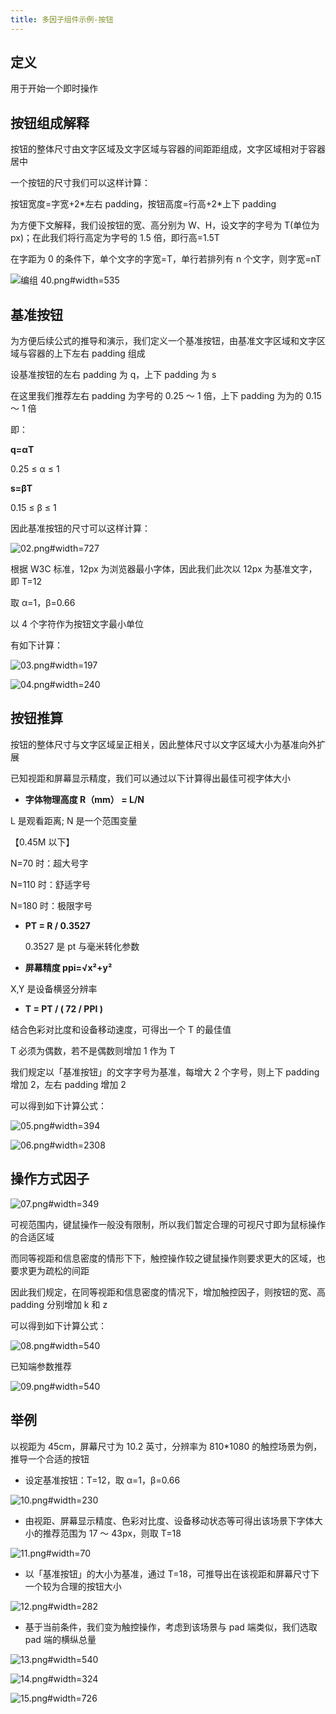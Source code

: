 ```yaml
---
title: 多因子组件示例-按钮
---
```


## 定义

用于开始一个即时操作

## 按钮组成解释

按钮的整体尺寸由文字区域及文字区域与容器的间距距组成，文字区域相对于容器居中

一个按钮的尺寸我们可以这样计算：

按钮宽度=字宽+2\*左右 padding，按钮高度=行高+2\*上下 padding

为方便下文解释，我们设按钮的宽、高分别为 W、H，设文字的字号为 T(单位为 px)；在此我们将行高定为字号的 1.5 倍，即行高=1.5T

在字距为 0 的条件下，单个文字的字宽=T，单行若排列有 n 个文字，则字宽=nT

![编组 40.png#width=535](https://hippo-oss.oss-cn-hangzhou.aliyuncs.com/rex/design-images/mfdt-for-button/8991e4e1.png)

##

## 基准按钮

为方便后续公式的推导和演示，我们定义一个基准按钮，由基准文字区域和文字区域与容器的上下左右 padding 组成

设基准按钮的左右 padding 为 q，上下 padding 为 s

在这里我们推荐左右 padding 为字号的 0.25 ～ 1 倍，上下 padding 为为的 0.15 ～ 1 倍

即：

**q=αT**

0.25 ≤ α ≤ 1

**s=βT**

0.15 ≤ β ≤ 1

因此基准按钮的尺寸可以这样计算：

![02.png#width=727](https://hippo-oss.oss-cn-hangzhou.aliyuncs.com/rex/design-images/mfdt-for-button/6ae90440.png)

根据 W3C 标准，12px 为浏览器最小字体，因此我们此次以 12px 为基准文字，即 T=12

取 α=1，β=0.66

以 4 个字符作为按钮文字最小单位

有如下计算：

![03.png#width=197](https://hippo-oss.oss-cn-hangzhou.aliyuncs.com/rex/design-images/mfdt-for-button/b900faad.png)

![04.png#width=240](https://hippo-oss.oss-cn-hangzhou.aliyuncs.com/rex/design-images/mfdt-for-button/b279902e.png)

## 按钮推算

按钮的整体尺寸与文字区域呈正相关，因此整体尺寸以文字区域大小为基准向外扩展

已知视距和屏幕显示精度，我们可以通过以下计算得出最佳可视字体大小

- **字体物理高度 R（mm） = L/N**

L 是观看距离; N 是一个范围变量

【0.45M 以下】

N=70 时：超大号字

N=110 时：舒适字号

N=180 时：极限字号

- **PT = R / 0.3527**

  0.3527 是 pt 与毫米转化参数

- **屏幕精度 ppi=√x²+y²**

X,Y 是设备横竖分辨率

- **T = PT / ( 72 / PPI )**

结合色彩对比度和设备移动速度，可得出一个 T 的最佳值

T 必须为偶数，若不是偶数则增加 1 作为 T

我们规定以「基准按钮」的文字字号为基准，每增大 2 个字号，则上下 padding 增加 2，左右 padding 增加 2

可以得到如下计算公式：

![05.png#width=394](https://hippo-oss.oss-cn-hangzhou.aliyuncs.com/rex/design-images/mfdt-for-button/0c4db7c0.png)

![06.png#width=2308](https://hippo-oss.oss-cn-hangzhou.aliyuncs.com/rex/design-images/mfdt-for-button/04023688.png)

## 操作方式因子

![07.png#width=349](https://hippo-oss.oss-cn-hangzhou.aliyuncs.com/rex/design-images/mfdt-for-button/e2bc7b3c.png)

可视范围内，键鼠操作一般没有限制，所以我们暂定合理的可视尺寸即为鼠标操作的合适区域

而同等视距和信息密度的情形下下，触控操作较之键鼠操作则要求更大的区域，也要求更为疏松的间距

因此我们规定，在同等视距和信息密度的情况下，增加触控因子，则按钮的宽、高 padding 分别增加 k 和 z

可以得到如下计算公式：

![08.png#width=540](https://hippo-oss.oss-cn-hangzhou.aliyuncs.com/rex/design-images/mfdt-for-button/eb02b36b.png)

已知端参数推荐

![09.png#width=540](https://hippo-oss.oss-cn-hangzhou.aliyuncs.com/rex/design-images/mfdt-for-button/e398c905.png)

## 举例

以视距为 45cm，屏幕尺寸为 10.2 英寸，分辨率为 810\*1080 的触控场景为例，推导一个合适的按钮

- 设定基准按钮：T=12，取 α=1，β=0.66

![10.png#width=230](https://hippo-oss.oss-cn-hangzhou.aliyuncs.com/rex/design-images/mfdt-for-button/db234818.png)

- 由视距、屏幕显示精度、色彩对比度、设备移动状态等可得出该场景下字体大小的推荐范围为 17 ～ 43px，则取 T=18

![11.png#width=70](https://hippo-oss.oss-cn-hangzhou.aliyuncs.com/rex/design-images/mfdt-for-button/ce6593d4.png)

- 以「基准按钮」的大小为基准，通过 T=18，可推导出在该视距和屏幕尺寸下一个较为合理的按钮大小

![12.png#width=282](https://hippo-oss.oss-cn-hangzhou.aliyuncs.com/rex/design-images/mfdt-for-button/c4aa77ce.png)

- 基于当前条件，我们变为触控操作，考虑到该场景与 pad 端类似，我们选取 pad 端的横纵总量

![13.png#width=540](https://hippo-oss.oss-cn-hangzhou.aliyuncs.com/rex/design-images/mfdt-for-button/e56b6af8.png)

![14.png#width=324](https://hippo-oss.oss-cn-hangzhou.aliyuncs.com/rex/design-images/mfdt-for-button/9f69a39e.png)

![15.png#width=726](https://hippo-oss.oss-cn-hangzhou.aliyuncs.com/rex/design-images/mfdt-for-button/8ceb6236.png)
